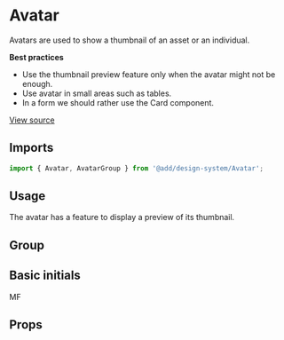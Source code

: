 <!--- Avatar.stories.mdx --->


<Meta title="Design System/Components/Avatar" component={Avatar} />

# Avatar

Avatars are used to show a thumbnail of an asset or an individual.

**Best practices**

- Use the thumbnail preview feature only when the avatar might not be enough.
- Use avatar in small areas such as tables.
- In a form we should rather use the Card component.

[View source](https://github.com/strapi/design-system/tree/develop/packages/strapi-design-system/src/Avatar)

## Imports

```js
import { Avatar, AvatarGroup } from '@add/design-system/Avatar';
```

## Usage

The avatar has a feature to display a preview of its thumbnail.

<Canvas>
  <Story name="base">
    <Box padding={11}>
      <Avatar src="https://avatars.githubusercontent.com/u/3874873?v=4" alt="marvin frachet" preview />
    </Box>
  </Story>
</Canvas>

## Group

<Canvas>
  <Story name="group">
    <Box padding={11}>
      <AvatarGroup>
        <Avatar src="https://avatars.githubusercontent.com/u/3874873?v=4" alt="marvin frachet" preview />
        <Avatar src="https://avatars.githubusercontent.com/u/3874873?v=4" alt="marvin frachet" preview />
        <Avatar src="https://avatars.githubusercontent.com/u/3874873?v=4" alt="marvin frachet" preview />
      </AvatarGroup>
    </Box>
  </Story>
</Canvas>

## Basic initials

<Canvas>
  <Story name="initials">
    <Box padding={11}>
      <Initials>MF</Initials>
    </Box>
  </Story>
</Canvas>

## Props

<ArgsTable of={Avatar} />
